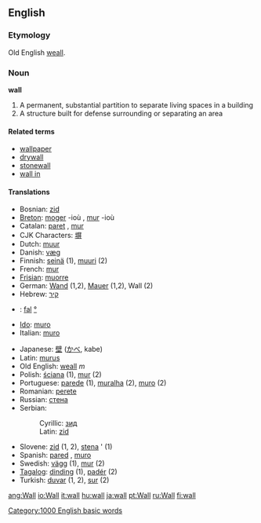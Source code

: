 ==English==
===Etymology===
Old English [[weall]].

===Noun===
'''wall'''

#A permanent, substantial partition to separate living spaces in a building
#A structure built for defense surrounding or separating an area

==== Related terms ====
*[[wallpaper]]
*[[drywall]]
*[[stonewall]]
*[[wall in]]

====Translations====
{{top}}
*Bosnian: [[zid#Bosnian|zid]] {{m}}
*[[Breton]]: [[moger]] {{f}} -ioù {{p}}, [[mur]] {{f}} -ioù {{p}}
*Catalan: [[paret]] {{f}}, [[mur]] {{m}}
*CJK Characters: [[塀]]
*Dutch: [[muur]]
*Danish: [[væg]]
*Finnish: [[seinä]] (1), [[muuri]] (2)
*French: [[mur]] {{m}}
*[[Frisian]]: [[muorre]]
*German: [[Wand]] {{f}} (1,2), [[Mauer]] {{f}} (1,2), Wall {{m}} (2)
*Hebrew: [[קיר]]
*{{hu}}: [[fal]] [[:hu:fal|°]] 
*[[Ido]]: [[muro]]
*Italian: [[muro]] {{m}}
{{mid}}
*Japanese: [[壁]] ([[かべ]], kabe)
*Latin: [[murus]] {{m}}
*Old English: [[weall]] ''m''
*Polish: [[ściana]] {{f}} (1), [[mur]] {{m}} (2)
*Portuguese: [[parede]] {{f}} (1), [[muralha]] {{f}} (2), [[muro]] {{m}} (2)
*Romanian: [[perete]] {{m}}
*Russian: [[стена]] {{f}}
*Serbian:
*:Cyrillic: [[зид#Serbian|зид]] {{m}}
*:Latin: [[zid#Serbian|zid]] {{m}}
*Slovene: [[zid]] {{m}} (1, 2), [[stena]] {{f}}' (1)
*Spanish: [[pared]] {{f}}, [[muro]] {{m}}
*Swedish: [[vägg]] (1), [[mur]] (2)
*[[Tagalog]]: [[dinding]] (1), [[padér]] (2)
*Turkish: [[duvar]] (1, 2), [[sur]] (2)
{{bottom}}

[[Category:1000 English basic words]]

[[ang:Wall]]
[[io:Wall]]
[[it:wall]]
[[hu:wall]]
[[ja:wall]]
[[pt:Wall]]
[[ru:Wall]]
[[fi:wall]]